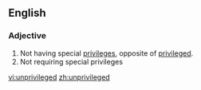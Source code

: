 ==English==

===Adjective===
{{en-adj|-}}

#Not having special [[privileges]], opposite of [[privileged]].
#Not requiring special privileges

[[vi:unprivileged]]
[[zh:unprivileged]]